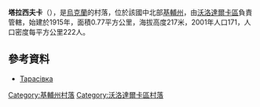 {{coord|49|36|19|N|30|2|35|E|scale:30000|display=title}}

'''塔拉西夫卡'''（{{lang-uk|Тарасівка}}），是[[烏克蘭|烏克蘭]]的村落，位於該國中北部[[基輔州|基輔州]]，由[[沃洛達爾卡區|沃洛達爾卡區]]負責管轄，始建於1915年，面積0.77平方公里，海拔高度217米，2001年人口171，人口密度每平方公里222人。

==參考資料==
* [http://w1.c1.rada.gov.ua/pls/z7502/A005?rdat1=11.03.2011&rf7571=15652 Тарасівка]{{dead link|date=2017年12月 |bot=InternetArchiveBot |fix-attempted=yes }}

{{DEFAULTSORT:Тарасівка}}
[[Category:基輔州村落|Category:基輔州村落]]
[[Category:沃洛達爾卡區村落|Category:沃洛達爾卡區村落]]


{{Kiev-geo-stub}}